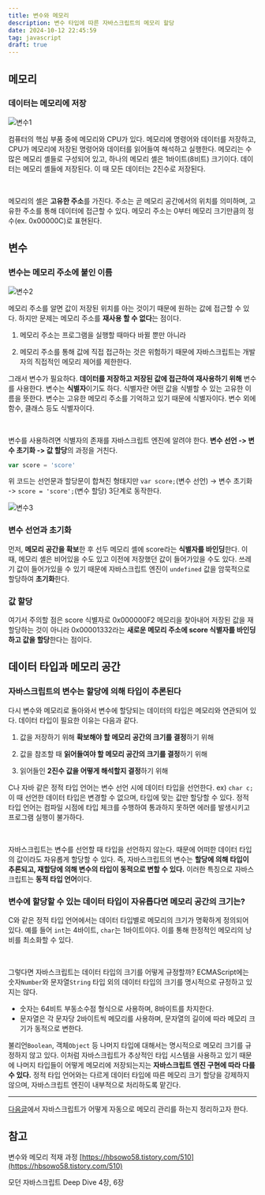 ```yaml
---
title: 변수와 메모리
description: 변수 타입에 따른 자바스크립트의 메모리 할당
date: 2024-10-12 22:45:59
tag: javascript
draft: true
---
```


## 메모리

### 데이터는 메모리에 저장

![변수1](/images/posts/js-variable-and-memory/1.png)

컴퓨터의 핵심 부품 중에 메모리와 CPU가 있다.
메모리에 명령어와 데이터를 저장하고, CPU가 메모리에 저장된 명령어와 데이터를 읽어들여 해석하고 실행한다.
메모리는 수많은 메모리 셸들로 구성되어 있고, 하나의 메모리 셸은 1바이트(8비트) 크기이다.
데이터는 메모리 셸들에 저장된다. 이 때 모든 데이터는 2진수로 저장된다.

<br />

메모리의 셸은 **고유한 주소**를 가진다.
주소는 곧 메모리 공간에서의 위치를 의미하며, 고유한 주소를 통해 데이터에 접근할 수 있다.
메모리 주소는 0부터 메모리 크기만큼의 정수(ex. 0x00000C)로 표현된다.

## 변수

### 변수는 메모리 주소에 붙인 이름

![변수2](/images/posts/js-variable-and-memory/2.png)

메모리 주소를 알면 값이 저장된 위치를 아는 것이기 때문에 원하는 값에 접근할 수 있다.
하지만 문제는 메모리 주소를 **재사용 할 수 없다**는 점이다.

1. 메모리 주소는 프로그램을 실행할 때마다 바뀔 뿐만 아니라

2. 메모리 주소를 통해 값에 직접 접근하는 것은 위험하기 때문에 자바스크립트는 개발자의 직접적인 메모리 제어를 제한한다.

그래서 변수가 필요하다. **데이터를 저장하고 저장된 값에 접근하여 재사용하기 위해** 변수를 사용한다.
변수는 **식별자**이기도 하다. 식별자란 어떤 값을 식별할 수 있는 고유한 이름을 뜻한다.
변수는 고유한 메모리 주소를 기억하고 있기 때문에 식별자이다. 변수 외에 함수, 클래스 등도 식별자이다.

<br />

변수를 사용하려면 식별자의 존재를 자바스크립트 엔진에 알려야 한다.
**변수 선언 -> 변수 초기화 -> 값 할당**의 과정을 거친다.

```js
var score = 'score'
```

위 코드는 선언문과 할당문이 합쳐진 형태지만 `var score;`(변수 선언) -> 변수 초기화 -> `score = 'score';`(변수 할당) 3단계로 동작한다.

![변수3](/images/posts/js-variable-and-memory/3.png)

### 변수 선언과 초기화

먼저, **메모리 공간을 확보**한 후 선두 메모리 셸에 score라는 **식별자를 바인딩**한다.
이 때, 메모리 셸은 비어있을 수도 있고 이전에 저장했던 값이 들어가있을 수도 있다.
쓰레기 값이 들어가있을 수 있기 때문에 자바스크립트 엔진이 `undefined` 값을 암묵적으로 할당하여 **초기화**한다.

### 값 할당

여기서 주의할 점은 score 식별자로 0x000000F2 메모리을 찾아내어 저장된 값을 재할당하는 것이 아니라
0x00001332라는 **새로운 메모리 주소에 score 식별자를 바인딩하고 값을 할당**한다는 점이다.

## 데이터 타입과 메모리 공간

### 자바스크립트의 변수는 할당에 의해 타입이 추론된다

다시 변수와 메모리로 돌아와서 변수에 할당되는 데이터의 타입은 메모리와 연관되어 있다.
데이터 타입이 필요한 이유는 다음과 같다.

1. 값을 저장하기 위해 **확보해야 할 메모리 공간의 크기를 결정**하기 위해

2. 값을 참조할 때 **읽어들여야 할 메모리 공간의 크기를 결정**하기 위해

3. 읽어들인 **2진수 값을 어떻게 해석할지 결정**하기 위해

C나 자바 같은 정적 타입 언어는 변수 선언 시에 데이터 타입을 선언한다. ex) `char c;`
이 때 선언한 데이터 타입은 변경할 수 없으며, 타입에 맞는 값만 할당할 수 있다.
정적 타입 언어는 컴파일 시점에 타입 체크를 수행하여 통과하지 못하면 에러를 발생시키고 프로그램 실행이 불가하다.

<br />

자바스크립트는 변수를 선언할 때 타입을 선언하지 않는다. 때문에 어떠한 데이터 타입의 값이라도 자유롭게 할당할 수 있다.
즉, 자바스크립트의 변수는 **할당에 의해 타입이 추론되고, 재할당에 의해 변수의 타입이 동적으로 변할 수 있다.**
이러한 특징으로 자바스크립트는 **동적 타입 언어**이다.

### 변수에 할당할 수 있는 데이터 타입이 자유롭다면 메모리 공간의 크기는?

C와 같은 정적 타입 언어에서는 데이터 타입별로 메모리의 크기가 명확하게 정의되어 있다.
예를 들어 `int`는 4바이트, `char`는 1바이트이다. 이를 통해 한정적인 메모리의 낭비를 최소화할 수 있다.

<br />

그렇다면 자바스크립트는 데이터 타입의 크기를 어떻게 규정할까?
ECMAScript에는 숫자`Number`와 문자열`String` 타입 외의 데이터 타입의 크기를 명시적으로 규정하고 있지는 않다.

- 숫자는 64비트 부동소수점 형식으로 사용하며, 8바이트를 차지한다.
- 문자열은 각 문자당 2바이트씩 메모리를 사용하며, 문자열의 길이에 따라 메모리 크기가 동적으로 변한다.

불리언`Boolean`, 객체`Object` 등 나머지 타입에 대해서는 명시적으로 메모리 크기를 규정하지 않고 있다.
이처럼 자바스크립트가 추상적인 타입 시스템을 사용하고 있기 때문에 나머지 타입들이 어떻게 메모리에 저장되는지는 **자바스크립트 엔진 구현에 따라 다를 수 있다.**
정적 타입 언어와는 다르게 데이터 타입에 따른 메모리 크기 할당을 강제하지 않으며, 자바스크립트 엔진이 내부적으로 처리하도록 맡긴다.

<hr />

[다음글](/posts/memory-management)에서 자바스크립트가 어떻게 자동으로 메모리 관리를 하는지 정리하고자 한다.

## 참고

변수와 메모리 적재 과정 [https://hbsowo58.tistory.com/510](https://hbsowo58.tistory.com/510)

모던 자바스크립트 Deep Dive 4장, 6장

